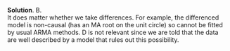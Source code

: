 
\color{blue}

**Solution**. B.\
It does matter whether we take differences. For example, the differenced model is non-causal (has an MA root on the unit circle) so cannot be fitted by usual ARMA methods. D is not relevant since we are told that the data are well described by a model that rules out this possibility.

\color{black}

